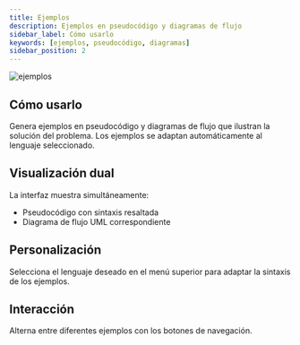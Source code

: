 ```yaml
---
title: Ejemplos
description: Ejemplos en pseudocódigo y diagramas de flujo
sidebar_label: Cómo usarlo
keywords: [ejemplos, pseudocódigo, diagramas]
sidebar_position: 2
---
```


![ejemplos](/images/Ejemplos.jpg)

## Cómo usarlo

Genera ejemplos en pseudocódigo y diagramas de flujo que ilustran la solución del problema. Los ejemplos se adaptan automáticamente al lenguaje seleccionado.

## Visualización dual

La interfaz muestra simultáneamente:
- Pseudocódigo con sintaxis resaltada
- Diagrama de flujo UML correspondiente

## Personalización

Selecciona el lenguaje deseado en el menú superior para adaptar la sintaxis de los ejemplos.

## Interacción

Alterna entre diferentes ejemplos con los botones de navegación.